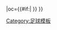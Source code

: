 {{fb team |t=科隆 |tan=科隆足球俱乐部 |tc=GER |abb={{#if:{{{abb|}}}|KÖL{{0}}}} |oc={{#if:{{{oc|}}}|{{{oc}}} }} }}<!--
--><noinclude>[[Category:足球模板]]</noinclude>
